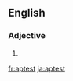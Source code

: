 ==English==

===Adjective===
{{head|en|adjective superlative form}}

# {{en-superlative of|apt}}

[[fr:aptest]]
[[ja:aptest]]